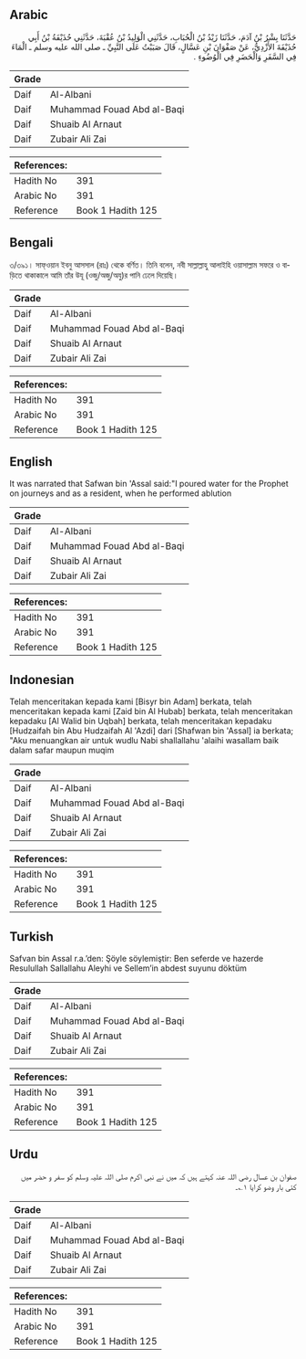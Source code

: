 ## Arabic


<div dir="rtl" lang="ar" style={{fontSize:'larger',backgroundColor:'#f8f9fa',padding:20}}>
حَدَّثَنَا بِشْرُ بْنُ آدَمَ، حَدَّثَنَا زَيْدُ بْنُ الْحُبَابِ، حَدَّثَنِي الْوَلِيدُ بْنُ عُقْبَةَ، حَدَّثَنِي حُذَيْفَةُ بْنُ أَبِي حُذَيْفَةَ الأَزْدِيُّ، عَنْ صَفْوَانَ بْنِ عَسَّالٍ، قَالَ صَبَبْتُ عَلَى النَّبِيِّ ـ صلى الله عليه وسلم ـ الْمَاءَ فِي السَّفَرِ وَالْحَضَرِ فِي الْوُضُوءِ ‏.‏
</div>
<div style={{backgroundColor:'#f8f9fa',padding:20, marginBottom: 10}}><table> <thead> <tr> <th>Grade</th> <th></th> </tr> </thead> <tbody> <tr><td>Daif</td><td>Al-Albani</td></tr><tr><td>Daif</td><td>Muhammad Fouad Abd al-Baqi</td></tr><tr><td>Daif</td><td>Shuaib Al Arnaut</td></tr><tr><td>Daif</td><td>Zubair Ali Zai</td></tr></tbody></table><table> <thead> <tr> <th>References:</th> <th></th> </tr> </thead> <tbody><tr><td>Hadith No</td><td>391</td></tr><tr><td>Arabic No</td><td>391</td></tr><tr><td>Reference</td><td>Book 1 Hadith 125</td></tr></tbody></table></div>

## Bengali


<div dir="ltr" lang="bn" style={{fontSize:'larger',backgroundColor:'#f8f9fa',padding:20}}>
৩/৩৯১। সাফ্ওয়ান ইবনু আসসাল (রাঃ) থেকে বর্ণিত। তিনি বলেন, নবী সাল্লাল্লাহু আলাইহি ওয়াসাল্লাম সফরে ও বাড়িতে থাকাকালে আমি তাঁর উযূ (ওজু/অজু/অযু)র পানি ঢেলে দিয়েছি।
</div>
<div style={{backgroundColor:'#f8f9fa',padding:20, marginBottom: 10}}><table> <thead> <tr> <th>Grade</th> <th></th> </tr> </thead> <tbody> <tr><td>Daif</td><td>Al-Albani</td></tr><tr><td>Daif</td><td>Muhammad Fouad Abd al-Baqi</td></tr><tr><td>Daif</td><td>Shuaib Al Arnaut</td></tr><tr><td>Daif</td><td>Zubair Ali Zai</td></tr></tbody></table><table> <thead> <tr> <th>References:</th> <th></th> </tr> </thead> <tbody><tr><td>Hadith No</td><td>391</td></tr><tr><td>Arabic No</td><td>391</td></tr><tr><td>Reference</td><td>Book 1 Hadith 125</td></tr></tbody></table></div>

## English


<div dir="ltr" lang="en" style={{fontSize:'larger',backgroundColor:'#f8f9fa',padding:20}}>
It was narrated that Safwan bin 'Assal said:"I poured water for the Prophet on journeys and as a resident, when he performed ablution
</div>
<div style={{backgroundColor:'#f8f9fa',padding:20, marginBottom: 10}}><table> <thead> <tr> <th>Grade</th> <th></th> </tr> </thead> <tbody> <tr><td>Daif</td><td>Al-Albani</td></tr><tr><td>Daif</td><td>Muhammad Fouad Abd al-Baqi</td></tr><tr><td>Daif</td><td>Shuaib Al Arnaut</td></tr><tr><td>Daif</td><td>Zubair Ali Zai</td></tr></tbody></table><table> <thead> <tr> <th>References:</th> <th></th> </tr> </thead> <tbody><tr><td>Hadith No</td><td>391</td></tr><tr><td>Arabic No</td><td>391</td></tr><tr><td>Reference</td><td>Book 1 Hadith 125</td></tr></tbody></table></div>

## Indonesian


<div dir="ltr" lang="id" style={{fontSize:'larger',backgroundColor:'#f8f9fa',padding:20}}>
Telah menceritakan kepada kami [Bisyr bin Adam] berkata, telah menceritakan kepada kami [Zaid bin Al Hubab] berkata, telah menceritakan kepadaku [Al Walid bin Uqbah] berkata, telah menceritakan kepadaku [Hudzaifah bin Abu Hudzaifah Al 'Azdi] dari [Shafwan bin 'Assal] ia berkata; "Aku menuangkan air untuk wudlu Nabi shallallahu 'alaihi wasallam baik dalam safar maupun muqim
</div>
<div style={{backgroundColor:'#f8f9fa',padding:20, marginBottom: 10}}><table> <thead> <tr> <th>Grade</th> <th></th> </tr> </thead> <tbody> <tr><td>Daif</td><td>Al-Albani</td></tr><tr><td>Daif</td><td>Muhammad Fouad Abd al-Baqi</td></tr><tr><td>Daif</td><td>Shuaib Al Arnaut</td></tr><tr><td>Daif</td><td>Zubair Ali Zai</td></tr></tbody></table><table> <thead> <tr> <th>References:</th> <th></th> </tr> </thead> <tbody><tr><td>Hadith No</td><td>391</td></tr><tr><td>Arabic No</td><td>391</td></tr><tr><td>Reference</td><td>Book 1 Hadith 125</td></tr></tbody></table></div>

## Turkish


<div dir="ltr" lang="tr" style={{fontSize:'larger',backgroundColor:'#f8f9fa',padding:20}}>
Safvan bin Assal r.a.’den: Şöyle söylemiştir: Ben seferde ve hazerde Resulullah Sallallahu Aleyhi ve Sellem’in abdest suyunu döktüm
</div>
<div style={{backgroundColor:'#f8f9fa',padding:20, marginBottom: 10}}><table> <thead> <tr> <th>Grade</th> <th></th> </tr> </thead> <tbody> <tr><td>Daif</td><td>Al-Albani</td></tr><tr><td>Daif</td><td>Muhammad Fouad Abd al-Baqi</td></tr><tr><td>Daif</td><td>Shuaib Al Arnaut</td></tr><tr><td>Daif</td><td>Zubair Ali Zai</td></tr></tbody></table><table> <thead> <tr> <th>References:</th> <th></th> </tr> </thead> <tbody><tr><td>Hadith No</td><td>391</td></tr><tr><td>Arabic No</td><td>391</td></tr><tr><td>Reference</td><td>Book 1 Hadith 125</td></tr></tbody></table></div>

## Urdu


<div dir="rtl" lang="ur" style={{fontSize:'larger',backgroundColor:'#f8f9fa',padding:20}}>
صفوان بن عسال رضی اللہ عنہ کہتے ہیں کہ میں نے نبی اکرم صلی اللہ علیہ وسلم کو سفر و حضر میں کئی بار وضو کرایا ۱؎۔
</div>
<div style={{backgroundColor:'#f8f9fa',padding:20, marginBottom: 10}}><table> <thead> <tr> <th>Grade</th> <th></th> </tr> </thead> <tbody> <tr><td>Daif</td><td>Al-Albani</td></tr><tr><td>Daif</td><td>Muhammad Fouad Abd al-Baqi</td></tr><tr><td>Daif</td><td>Shuaib Al Arnaut</td></tr><tr><td>Daif</td><td>Zubair Ali Zai</td></tr></tbody></table><table> <thead> <tr> <th>References:</th> <th></th> </tr> </thead> <tbody><tr><td>Hadith No</td><td>391</td></tr><tr><td>Arabic No</td><td>391</td></tr><tr><td>Reference</td><td>Book 1 Hadith 125</td></tr></tbody></table></div>